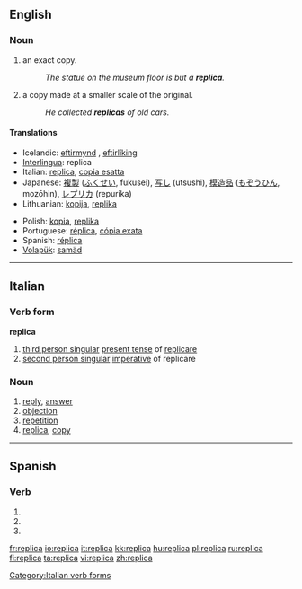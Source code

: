 ==English==

===Noun===
{{en-noun}}

# an exact copy.
#: ''The statue on the museum floor is but a '''replica'''.''
# a copy made at a smaller scale of the original.
#: ''He collected '''replicas''' of old cars.''

====Translations====
{{trans-top|an exact copy}}
* Icelandic: [[eftirmynd]] {{f}}, [[eftirlíking]] {{f}}
* [[Interlingua]]: replica
* Italian: [[replica]], [[copia esatta]]
* Japanese: [[複製]] ([[ふくせい]], fukusei), [[写し]] (utsushi), [[模造品]] ([[もぞうひん]], mozōhin), [[レプリカ]] (repurika)
* Lithuanian: [[kopija]], [[replika]]
{{trans-mid}}
* Polish: [[kopia]], [[replika]]
* Portuguese: [[réplica]], [[cópia exata]]
* Spanish: [[réplica]]
* [[Volapük]]: [[samäd]]
{{trans-bottom}}

----

==Italian==

===Verb form===
'''replica'''

# [[third person singular]]  [[present tense]] of [[replicare]]
# [[second person singular]] [[imperative]] of replicare

===Noun===
{{it-noun|replic|f|a|he}}

# [[reply]], [[answer]]
# [[objection]]
# [[repetition]]
# [[replica]], [[copy]]

[[Category:Italian verb forms]]

----

==Spanish==

===Verb===
{{es-verb-form|replicar}}

# {{es-verb form of|ending=ar|mood=imperative|sense=affirmative|pers=2|formal=no|number=singular|[[replicar]]}}
# {{es-verb form of|ending=ar|mood=indicative|tense=present|pers=2|formal=yes|number=singular|[[replicar]]}}
# {{es-verb form of|ending=ar|mood=indicative|tense=present|pers=3|number=singular|[[replicar]]}}

[[fr:replica]]
[[io:replica]]
[[it:replica]]
[[kk:replica]]
[[hu:replica]]
[[pl:replica]]
[[ru:replica]]
[[fi:replica]]
[[ta:replica]]
[[vi:replica]]
[[zh:replica]]